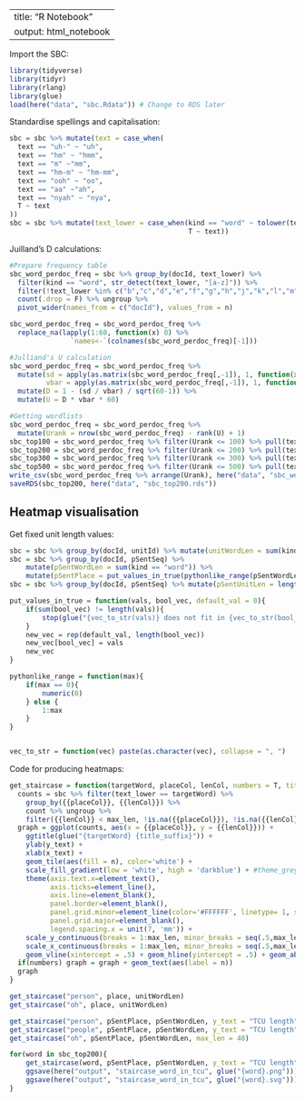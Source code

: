 
---
title: "R Notebook"
output: html_notebook
---

Import the SBC:
```r
library(tidyverse)
library(tidyr)
library(rlang)
library(glue)
load(here("data", "sbc.Rdata")) # Change to RDS later
```

Standardise spellings and capitalisation:
```r
sbc = sbc %>% mutate(text = case_when(
  text == "uh-" ~ "uh",
  text == "hm" ~ "hmm",
  text == "m" ~"mm",
  text == "hm-m" ~ "hm-mm",
  text == "ooh" ~ "oo",
  text == "aa" ~"ah",
  text == "nyah" ~ "nya",
  T ~ text
))
sbc = sbc %>% mutate(text_lower = case_when(kind == "word" ~ tolower(text),
                                            T ~ text))
```


Juilland's D calculations:
```r
#Prepare frequency table
sbc_word_perdoc_freq = sbc %>% group_by(docId, text_lower) %>%
  filter(kind == "word", str_detect(text_lower, "[a-z]")) %>%
  filter(!text_lower %in% c("b","c","d","e","f","g","h","j","k","l","m","n","o","p","q","qu","r","s","t","u","v","w","x","y","z","ph","th","ch","sh","bl","br","cl","cr","dr","fl","fr","gl","gr","kn","pl","pr","sc","scr","sk","sl","sm","sn","sp","spr","st","str","sw","tr","wh","wr")) %>%
  count(.drop = F) %>% ungroup %>%
  pivot_wider(names_from = c("docId"), values_from = n)

sbc_word_perdoc_freq = sbc_word_perdoc_freq %>%
  replace_na(lapply(1:60, function(x) 0) %>%
               `names<-`(colnames(sbc_word_perdoc_freq)[-1]))

#Julliand's U calculation
sbc_word_perdoc_freq = sbc_word_perdoc_freq %>%
  mutate(sd = apply(as.matrix(sbc_word_perdoc_freq[,-1]), 1, function(x) sd(x)),
         vbar = apply(as.matrix(sbc_word_perdoc_freq[,-1]), 1, function(x) mean(x))) %>%
  mutate(D = 1 - (sd / vbar) / sqrt(60-1)) %>%
  mutate(U = D * vbar * 60)

#Getting wordlists
sbc_word_perdoc_freq = sbc_word_perdoc_freq %>%
  mutate(Urank = nrow(sbc_word_perdoc_freq) - rank(U) + 1)
sbc_top100 = sbc_word_perdoc_freq %>% filter(Urank <= 100) %>% pull(text_lower)
sbc_top200 = sbc_word_perdoc_freq %>% filter(Urank <= 200) %>% pull(text_lower)
sbc_top300 = sbc_word_perdoc_freq %>% filter(Urank <= 300) %>% pull(text_lower)
sbc_top500 = sbc_word_perdoc_freq %>% filter(Urank <= 500) %>% pull(text_lower)
write_csv(sbc_word_perdoc_freq %>% arrange(Urank), here("data", "sbc_word_perdoc_freq.csv"))
saveRDS(sbc_top200, here("data", "sbc_top200.rds"))
```

## Heatmap visualisation

Get fixed unit length values:
```r
sbc = sbc %>% group_by(docId, unitId) %>% mutate(unitWordLen = sum(kind == "word")) %>% ungroup
sbc = sbc %>% group_by(docId, pSentSeq) %>%
    mutate(pSentWordLen = sum(kind == "word")) %>%
    mutate(pSentPlace = put_values_in_true(pythonlike_range(pSentWordLen[1]), kind == "word")) %>% ungroup
sbc = sbc %>% group_by(docId, pSentSeq) %>% mutate(pSentUnitLen = length(unique(unitId))) %>% ungroup

put_values_in_true = function(vals, bool_vec, default_val = 0){
    if(sum(bool_vec) != length(vals)){
        stop(glue("{vec_to_str(vals)} does not fit in {vec_to_str(bool_vec)}"))
    }
    new_vec = rep(default_val, length(bool_vec))
    new_vec[bool_vec] = vals
    new_vec
}

pythonlike_range = function(max){
    if(max == 0){
        numeric(0)
    } else {
        1:max
    }
}


vec_to_str = function(vec) paste(as.character(vec), collapse = ", ")
```


Code for producing heatmaps:
```r
get_staircase = function(targetWord, placeCol, lenCol, numbers = T, title_suffix = "", y_text = "IU length", x_text = "Place", max_len = 20){
  counts = sbc %>% filter(text_lower == targetWord) %>%
    group_by({{placeCol}}, {{lenCol}}) %>%
    count %>% ungroup %>%
    filter({{lenCol}} < max_len, !is.na({{placeCol}}), !is.na({{lenCol}}))
  graph = ggplot(counts, aes(x = {{placeCol}}, y = {{lenCol}})) +
    ggtitle(glue("{targetWord} {title_suffix}")) +
    ylab(y_text) +
    xlab(x_text) +
    geom_tile(aes(fill = n), color='white') +
    scale_fill_gradient(low = 'white', high = 'darkblue') + #theme_grey() +
    theme(axis.text.x=element_text(),
          axis.ticks=element_line(),
          axis.line=element_blank(),
          panel.border=element_blank(),
          panel.grid.minor=element_line(color='#FFFFFF', linetype= 1, size = .5),
          panel.grid.major=element_blank(),
          legend.spacing.x = unit(7, 'mm')) +
    scale_y_continuous(breaks = 1:max_len, minor_breaks = seq(.5,max_len + .5,1), limits = c(.5, max_len)) +
    scale_x_continuous(breaks = 1:max_len, minor_breaks = seq(.5,max_len + .5,1), limits = c(0.5, max_len)) +
    geom_vline(xintercept = .5) + geom_hline(yintercept = .5) + geom_abline(intercept = -1, slope = 1)
  if(numbers) graph = graph + geom_text(aes(label = n))
  graph
}


```

```r
get_staircase("person", place, unitWordLen)
get_staircase("oh", place, unitWordLen)
```


```r
get_staircase("person", pSentPlace, pSentWordLen, y_text = "TCU length", x_text = "Place in TCU", max_len = 40)
get_staircase("people", pSentPlace, pSentWordLen, y_text = "TCU length", x_text = "Place in TCU", max_len = 40)
get_staircase("oh", pSentPlace, pSentWordLen, max_len = 40)
```

```r
for(word in sbc_top200){
    get_staircase(word, pSentPlace, pSentWordLen, y_text = "TCU length", x_text = "Place in TCU", max_len = 40)
    ggsave(here("output", "staircase_word_in_tcu", glue("{word}.png")))
    ggsave(here("output", "staircase_word_in_tcu", glue("{word}.svg")))
}
```